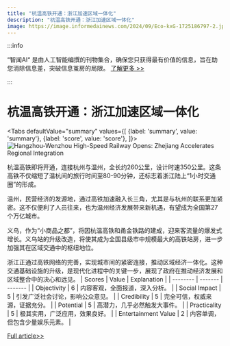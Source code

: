 ```yaml
---
title: "杭温高铁开通：浙江加速区域一体化"
description: "杭温高铁开通：浙江加速区域一体化"
image: https://image.informedainews.com/2024/09/Eco-kxG-1725186797-2.jpg
---
```



:::info

“智闻AI“ 是由人工智能编撰的刊物集合，确保您只获得最有价值的信息，旨在助您消除信息差，突破信息茧房的局限。  [了解更多 >>](/)

:::

# 杭温高铁开通：浙江加速区域一体化


<Tabs
	defaultValue="summary"
	values={[
	{label: 'summary', value: 'summary'},
	{label: 'score', value: 'score'},
]}>
<TabItem value="summary">
<img
  src="https://image.informedainews.com/2024/09/Eco-kxG-1725186797-2.jpg"
  alt="Hangzhou-Wenzhou High-Speed Railway Opens: Zhejiang Accelerates Regional Integration"
/>



杭温高铁即将开通，连接杭州与温州，全长约260公里，设计时速350公里。这条高铁不仅缩短了温杭间的旅行时间至80-90分钟，还标志着浙江陆上“1小时交通圈”的形成。

温州，民营经济的发源地，通过高铁加速融入长三角，尤其是与杭州的联系更加紧密。这不仅便利了人员往来，也为温州经济发展带来新机遇，有望成为全国第27个万亿城市。

义乌，作为“小商品之都”，将因杭温高铁和甬金铁路的建成，迎来客流量的爆发式增长。义乌站的升级改造，将使其成为全国县级市中规模最大的高铁站房，进一步加强其在区域交通中的枢纽地位。

浙江正通过高铁网络的完善，实现城市间的紧密连接，推动区域经济一体化。这种交通基础设施的升级，是现代化进程中的关键一步，展现了政府在推动经济发展和区域整合中的决心和远见。
</TabItem>
<TabItem value="score">
	| Scores     | Value   | Explanation |
	| -------- | ------- | ------- |
	| Objectivity  | 6    | 内容客观，全面报道，深入分析。    |
	| Social Impact | 5     | 引发广泛社会讨论，影响公众意见。    |
	| Credibility    | 5    | 完全可信，权威来源，证据充分。    |
	| Potential    | 5    | 高潜力，几乎必然触发大事件。    |
	| Practicality    | 5    | 极其实用，广泛应用，效果良好。    |
	| Entertainment Value    | 2    | 内容单调，但包含少量娱乐元素。    |
</TabItem>
</Tabs>

[Full article>>](https://www.thepaper.cn/newsDetail_forward_28589556)
